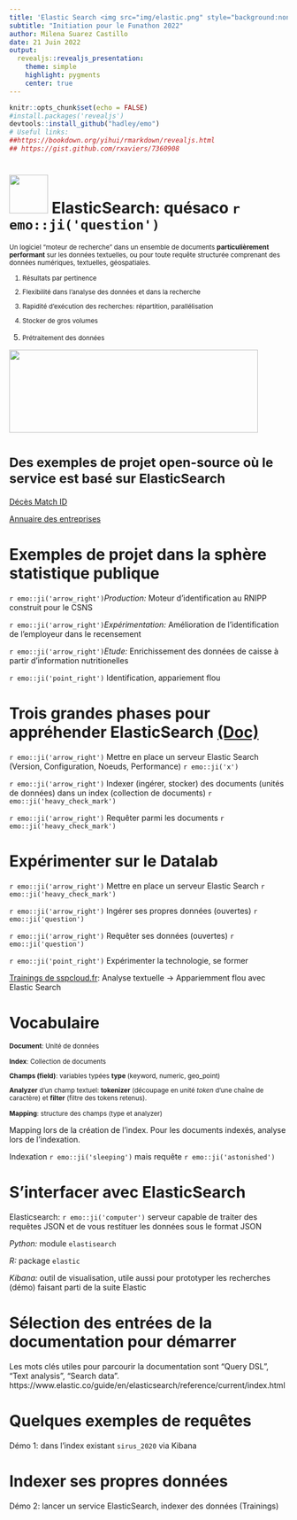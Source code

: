 ```yaml
---
title: 'Elastic Search <img src="img/elastic.png" style="background:none; border:none; box-shadow:none;" width="70" height="70">'
subtitle: "Initiation pour le Funathon 2022"
author: Milena Suarez Castillo
date: 21 Juin 2022
output: 
  revealjs::revealjs_presentation:
    theme: simple
    highlight: pygments
    center: true
---
```


```r
knitr::opts_chunk$set(echo = FALSE)
#install.packages('revealjs')
devtools::install_github("hadley/emo")
# Useful links: 
##https://bookdown.org/yihui/rmarkdown/revealjs.html 
## https://gist.github.com/rxaviers/7360908
```


# <large> <img src="img/elastic.png" style="background:none; border:none; box-shadow:none;" width="70" height="70"> ElasticSearch: quésaco `r emo::ji('question')` </large>

<small> Un logiciel "moteur de recherche" dans un ensemble de documents **particulièrement performant** sur les données textuelles, ou pour toute requête structurée comprenant des données numériques, textuelles, géospatiales.  

1. Résultats par pertinence

2. Flexibilité dans l'analyse des données et dans la recherche

3. Rapidité d'exécution des recherches: répartition, parallélisation

4. Stocker de gros volumes

5. Prétraitement des données
</small>


<div class="columns-1">
<img src="img/matchid.png" style="background:none; border:none; box-shadow:none;" width="450" height="150">
</div> 

# <small> Des exemples de projet open-source où le service est basé sur ElasticSearch  </small>

[Décès Match ID](https://deces.matchid.io/search) 

[Annuaire des entreprises](https://annuaire-entreprises.data.gouv.fr/)

# <large> Exemples de projet dans la sphère statistique publique  </large>

`r emo::ji('arrow_right')`_Production:_ Moteur d’identification au RNIPP construit pour le CSNS 

`r emo::ji('arrow_right')`_Expérimentation:_ Amélioration de l'identification de l'employeur dans le recensement 

`r emo::ji('arrow_right')`_Etude:_ Enrichissement des données de caisse à partir d'information nutritionelles

 `r emo::ji('point_right')` Identification, appariement flou

# Trois grandes phases pour appréhender ElasticSearch [(Doc)](https://www.elastic.co/guide/index.html)

`r emo::ji('arrow_right')` Mettre en place un serveur Elastic Search (Version, Configuration, Noeuds, Performance)  `r emo::ji('x')`

`r emo::ji('arrow_right')` Indexer (ingérer, stocker) des documents (unités de données) dans un index (collection de documents) `r emo::ji('heavy_check_mark')`


`r emo::ji('arrow_right')` Requêter parmi les documents `r emo::ji('heavy_check_mark')`


# Expérimenter sur le Datalab


`r emo::ji('arrow_right')` Mettre en place un serveur Elastic Search  `r emo::ji('heavy_check_mark')`

`r emo::ji('arrow_right')` Ingérer ses propres données (ouvertes) `r emo::ji('question')`

`r emo::ji('arrow_right')` Requêter ses données (ouvertes) `r emo::ji('question')`

 `r emo::ji('point_right')` Expérimenter la technologie, se former 
 
 
[Trainings de sspcloud.fr](https://www.sspcloud.fr): Analyse textuelle -> Appariemment flou avec Elastic Search


# Vocabulaire 


<small>
**Document**: Unité de données

**Index**: Collection de documents   

**Champs (field)**: variables typées **type** (keyword, numeric, geo_point)  

**Analyzer** d'un champ textuel: **tokenizer** (découpage en unité _token_ d'une chaîne de caractère) et **filter** (filtre des tokens retenus). 

**Mapping**: structure des champs (type et analyzer)  
</small>

Mapping lors de la création de l'index. Pour les documents indexés, analyse lors de l'indexation.  

Indexation `r emo::ji('sleeping')`  mais requête  `r emo::ji('astonished')` 

# S'interfacer avec ElasticSearch

Elasticsearch:  `r emo::ji('computer')` serveur capable de traiter des requêtes JSON et de vous restituer les données sous le format JSON

_Python:_ module `elastisearch`  

_R:_ package `elastic`  

_Kibana:_ outil de visualisation, utile aussi pour prototyper les recherches (démo) faisant parti de la suite Elastic  


# Sélection des entrées de la documentation pour démarrer

Les mots clés utiles pour parcourir la documentation sont "Query DSL", "Text analysis", "Search data". 
https://www.elastic.co/guide/en/elasticsearch/reference/current/index.html

# Quelques exemples de requêtes

Démo 1: dans l'index existant `sirus_2020` via Kibana

# Indexer ses propres données 

Démo 2: lancer un service ElasticSearch, indexer des données (Trainings)



